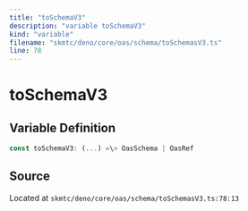 ```yaml
---
title: "toSchemaV3"
description: "variable toSchemaV3"
kind: "variable"
filename: "skmtc/deno/core/oas/schema/toSchemasV3.ts"
line: 78
---
```


# toSchemaV3

## Variable Definition

```typescript
const toSchemaV3: (...) =\> OasSchema | OasRef
```

## Source

Located at `skmtc/deno/core/oas/schema/toSchemasV3.ts:78:13`
